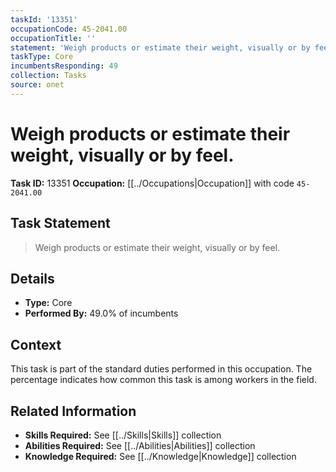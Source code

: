 ```yaml
---
taskId: '13351'
occupationCode: 45-2041.00
occupationTitle: ''
statement: 'Weigh products or estimate their weight, visually or by feel.'
taskType: Core
incumbentsResponding: 49
collection: Tasks
source: onet
---
```

# Weigh products or estimate their weight, visually or by feel.

**Task ID:** 13351
**Occupation:** [[../Occupations|Occupation]] with code `45-2041.00`

## Task Statement

> Weigh products or estimate their weight, visually or by feel.

## Details

- **Type:** Core
- **Performed By:** 49.0% of incumbents

## Context

This task is part of the standard duties performed in this occupation. The percentage indicates how common this task is among workers in the field.

## Related Information

- **Skills Required:** See [[../Skills|Skills]] collection
- **Abilities Required:** See [[../Abilities|Abilities]] collection
- **Knowledge Required:** See [[../Knowledge|Knowledge]] collection
